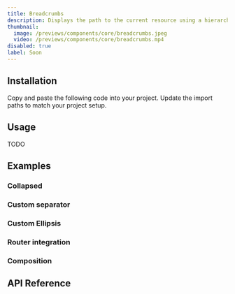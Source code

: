 ```yaml
---
title: Breadcrumbs
description: Displays the path to the current resource using a hierarchy of links.
thumbnail:
  image: /previews/components/core/breadcrumbs.jpeg
  video: /previews/components/core/breadcrumbs.mp4
disabled: true
label: Soon
---
```


<ComponentPreview name="demos/components/core/breadcrumbs/default" />

## Installation

<Steps>
  <Step>Copy and paste the following code into your project.</Step>
  <ComponentSource name="components/core/default/breadcrumbs" />
  <Step>Update the import paths to match your project setup.</Step>
</Steps>

## Usage

TODO

## Examples

### Collapsed

<ComponentPreview name="demos/components/core/breadcrumbs/collapsed" />

### Custom separator

<ComponentPreview name="demos/components/core/breadcrumbs/custom-separator" />

### Custom Ellipsis

<ComponentPreview name="demos/components/core/breadcrumbs/custom-ellipsis" />

### Router integration

<ComponentPreview name="demos/components/core/breadcrumbs/router-integration" />

### Composition

<ComponentPreview name="demos/components/core/breadcrumbs/composition" />

## API Reference
